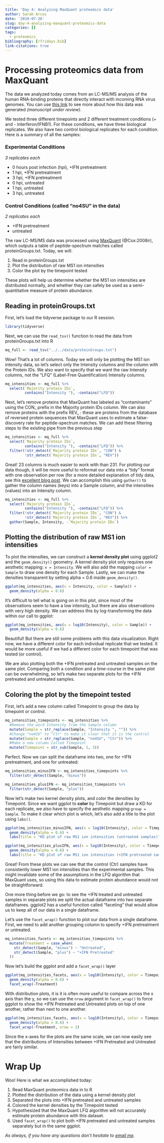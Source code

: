 ```yaml
---
title: 'Day 4: Analyzing MaxQuant proteomics data'
author: Sarah Arcos
date: '2019-07-26'
slug: day-4-analyzing-maxquant-proteomics-data
categories: []
tags:
  - proteomics
bibliography: [rfridays.bib]
link-citations: true
---
```


# Processing proteomics data from MaxQuant

The data we analyzed today comes from an LC-MS/MS analysis of the human RNA-binding proteins that directly interact with incoming RNA virus genomes. You can use [this link](https://saraharcos.github.io/projects.html) to see more about how this data was generated _(manuscript under review)_.

We tested three different timepoints and 2 different treatment conditions (+ and - interferon/IFNB1). For these conditions, we have three biological replicates. We also have two control biological replicates for each condition. Here is a summary of all the samples:

### Experimental Conditions
_3 replicates each_

  - 0 hours post infection (hpi), +IFN pretreatment
  - 1 hpi, +IFN pretreatment
  - 3 hpi, +IFN pretreatment
  - 0 hpi, untreated
  - 1 hpi, untreated
  - 3 hpi, untreated

### Control Conditions (called "no4SU" in the data)
_2 replicates each_

  - +IFN pretreatment
  - untreated

The raw LC-MS/MS data was processed using [MaxQuant](https://www.maxquant.org) (@Cox:2008ir), which outputs a table of peptide-spectrum matches called proteinGroups.txt. Today, we will:

  1. Read in proteinGroups.txt
  2. Plot the distribution of raw MS1 ion intensities
  3. Color the plot by the timepoint tested

These plots will help us determine whether the MS1 ion intensities are distributed normally, and whether they can safely be used as a semi-quantitative measure of protein abundance.

## Reading in proteinGroups.txt

First, let's load the tidyverse package to our R session.
```r
library(tidyverse)
```

Next, we can use the `read_tsv()` function to read the data from proteinGroups.txt into R
```r
mq_full <- read_tsv("../../data/proteinGroups.txt")
```

Wow! That's a lot of columns. Today we will only be plotting the MS1 ion intensity data, so let's select only the Intensity columns and the column with the Protein IDs. We also want to specify that we want the raw Intensity columns, not the "LFQ" (Label-Free Quantification) Intensity columns.

```r
mq_intensities <- mq_full %>%
  select(`Majority protein IDs`, 
         contains("Intensity "), -contains("LFQ"))
```

Next, let's remove proteins that MaxQuant has labeled as "contaminants" using the CON_  prefix in the Majority protein IDs column. We can also remove proteins with the prefix REV_ : these are proteins from the database of reversed protein sequences that MaxQuant uses to estimate a false-discovery rate for peptide-spectrum matches. We can add these filtering steps to the existing pipe from the previous step

```r
mq_intensities <- mq_full %>%
  select(`Majority protein IDs`, 
         contains("Intensity "), -contains("LFQ")) %>%
  filter(!str_detect(`Majority protein IDs`, "CON") &
         !str_detect(`Majority protein IDs`, "REV"))
```

Great! 23 columns is much easier to work with than 231. For plotting our data though, it will be more useful to reformat our data into a "tidy" format with one observation per row (for a more detailed explanation of tidy data, see this [excellent blog post](https://garrettgman.github.io/tidying/). We can accomplish this using `gather()` to gather the column names (keys) into a Sample column, and the intensities (values) into an Intensity column.

```r
mq_intensities <- mq_full %>%
  select(`Majority protein IDs`, 
         contains("Intensity "), -contains("LFQ")) %>%
  filter(!str_detect(`Majority protein IDs`, "CON") &
         !str_detect(`Majority protein IDs`, "REV")) %>%
  gather(Sample, Intensity, -`Majority protein IDs`)
```

## Plotting the distribution of raw MS1 ion intensities

To plot the intensities, we can construct a __kernel density plot__ using ggplot2 and the `geom_density()` geometry. A kernel density plot only requires one aesthetic mapping: `x = Intensity`. We will also add the mapping `color = Sample` to draw one density for each Sample. Lastly, we can make the densities transparent by setting alpha = 0.6 inside `geom_density()`.

```r
ggplot(mq_intensities, aes(x = Intensity, color = Sample)) +
  geom_density(alpha = 0.6)
```

It's difficult to tell what is going on in this plot, since most of the observations seem to have a low intensity, but there are also observations with very high density. We can address this by log-transforming the data within our call to ggplot:
```r
ggplot(mq_intensities, aes(x = log10(Intensity), color = Sample)) +
  geom_density(alpha = 0.6)
```

Beautiful! But there are still some problems with this data visualization. Right now, we have a different color for each individual replicate that we tested. It would be more useful if we had a different color for each timepoint that was tested (or control).

We are also plotting both the +IFN pretreated and untreated samples on the same plot. Comparing both a condition and a time-course in the same plot can be overwhelming, so let's make two separate plots for the +IFN pretreated and untreated samples.

## Coloring the plot by the timepoint tested

First, let's add a new column called Timepoint to group the data by timepoint or control. 

```r
mq_intensities_timepoints <- mq_intensities %>%
  #Remove the word Intensity from the Sample column
  mutate(Sample = str_replace(Sample, "Intensity ", "")) %>%
  #Change "no4SU" to "Ctr" to make it clear that it is the control
  mutate(Sample = str_replace(Sample, "no4SU", "Ctr")) %>%
  #Make a new column called Timepoint
  mutate(Timepoint = str_sub(Sample, 1, 3))
```

Perfect. Now we can split the dataframe into two, one for +IFN pretreatment, and one for untreated:

```r
mq_intensities_minusIFN <- mq_intensities_timepoints %>%
  filter(str_detect(Sample, "minus"))

mq_intensities_plusIFN <- mq_intensities_timepoints %>%
  filter(str_detect(Sample, "plus"))
```

Now let's make two kernel density plots, and color the densities by Timepoint. Since we want ggplot to __color__ by Timepoint but draw a KD for each replicate, we also have to specify the aesthetic mapping `group = Sample`. To make it clear which plot is which, let's also add a title to the plot using `labs()`.

```r
ggplot(mq_intensities_minusIFN, aes(x = log10(Intensity), color = Timepoint, group = Sample)) +
  geom_density(alpha = 0.6) +
  labs(title = "KD plot of raw MS1 ion intensities (untreated samples)")
```

```r
ggplot(mq_intensities_plusIFN, aes(x = log10(Intensity), color = Timepoint, group = Sample)) +
  geom_density(alpha = 0.6) +
  labs(title = "KD plot of raw MS1 ion intensities (+IFN pretreated samples)")
```

Great! From these plots we can see that the control (Ctr) samples have consistently lower MS1 ion intensities than the experimental samples. This might invalidate some of the assumptions in the LFQ algorithm that MaxQuant uses, so using this data to estimate protein abundance would not be straightforward.

One more thing before we go: to see the +IFN treated and untreated samples in separate plots we split the actual dataframe into two separate dataframes. ggplot2 has a useful function called "faceting" that would allow us to keep all of our data in a single dataframe.

Let's use the `facet_wrap()` function to plot our data from a single dataframe. First, we need to add another grouping column to specify +IFN pretreatment or untreated. 

```r
mq_intensities_facets <- mq_intensities_timepoints %>%
  mutate(Treatment = case_when(
    str_detect(Sample, "minus") ~ "Untreated",
    str_detect(Sample, "plus") ~ "+IFN Pretreated"
  ))
```

Now let's build the ggplot and add a `facet_wrap()` layer

```r
ggplot(mq_intensities_facets, aes(x = log10(Intensity), color = Timepoint, group = Sample)) +
  geom_density(alpha = 0.6) +
  facet_wrap(~Treatment)
```

With distribution plots, it is it is often more useful to compare across the x axis than the y, so we can use the `nrow` argument in `facet_wrap()` to force ggplot to show the +IFN Pretreated and Untreated plots on top of one another, rather than next to one another.

```r
ggplot(mq_intensities_facets, aes(x = log10(Intensity), color = Timepoint, group = Sample)) +
  geom_density(alpha = 0.6) +
  facet_wrap(~Treatment, nrow = 2)
```

Since the x-axes for the plots are the same scale, we can now easily see that the distributions of Intensities between +IFN Pretreated and Untreated are fairly similar.

# Wrap Up

Woo! Here is what we accomplished today:

  1. Read MaxQuant proteomics data in to R
  2. Plotted the distribution of the data using a kernel density plot
  3. Separated the plots into +IFN pretreated and untreated samples
  4. Colored the kernel densities by the Timepoint tested
  5. Hypothesized that the MaxQuant LFQ algorithm will not accurately estimate protein abundance with this dataset.
  6. Used `facet_wrap()` to plot both +IFN pretreated and untreated samples separately but in the same ggplot.

_As always, if you have any questions don't hesitate to [email me](https://saraharcos.github.io/contact.html)._








